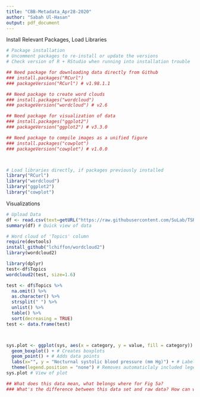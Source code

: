 ```yaml
---
title: "CBB-Metadata_Apr28-2020"
author: "Sabah Ul-Hasan"
output: pdf_document
---
```


Install Relevant Packages, Load Libraries 
```r

# Package installation
# Uncomment packages to re-install or update the versions
# Check version of R + RStudio when running into installation trouble

## Need package for downloading data directly from Github
### install.packages("RCurl") 
### packageVersion("RCurl") # v1.98.1.1 

## Need package to create word clouds
### install.packages("wordcloud")
### packageVersion("wordcloud") # v2.6

## Need package for visualization of data 
### install.packages("ggplot2") 
### packageVersion("ggplot2") # v3.3.0

## Need package to compile images as a unified figure
### install.packages("cowplot")
### packageVersion("cowplot") # v1.0.0



# Load libraries directly, if packages previously installed 
library("RCurl")
library("wordcloud")
library("ggplot2")
library("cowplot") 

```

Visualizations
```r

# Upload Data 
df <- read.csv(text=getURL("https://raw.githubusercontent.com/SuLab/TSRI-CBB/master/CBB-Metadata/TSRI%20CBB%20Listserv%20-%20Intros-Metadata.csv")) 
summary(df) # Quick view of data

# Word cloud of 'Topics' column
require(devtools)
install_github("lchiffon/wordcloud2")
library(wordcloud2)

library(dplyr)
test<-df$Topics
wordcloud2(test, size=1.6)

test <- df$Topics %>%
  na.omit() %>%
  as.character() %>%
  strsplit(" ") %>%
  unlist() %>% 
  table() %>%
  sort(decreasing = TRUE)
test <- data.frame(test)



sys.plot <- ggplot(sys, aes(x = category, y = value, fill = category)) +
  geom_boxplot() + # Creates boxplots
  geom_point() + # Adds data points
  labs(x="", y = "Nocturnal systolic blood pressure (mm Hg)") + # Labels axes
  theme(legend.position = "none") # Removes automaticlaly included legend
sys.plot # View of plot

## What does this data mean, what belongs where for Fig 5a?
### What's the difference between this data set and raw data? How can we access the raw data, and why?

```